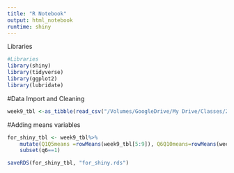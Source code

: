 ```yaml
---
title: "R Notebook"
output: html_notebook
runtime: shiny
---
```


Libraries
```r
#Libraries
library(shiny)
library(tidyverse)
library(ggplot2)
library(lubridate)
```

#Data Import and Cleaning
```r
week9_tbl <-as_tibble(read_csv("/Volumes/GoogleDrive/My Drive/Classes/2019-2020 (Third Year)/Spring 2020/Data Science/Week 9/week9/data/week3.csv"))
```

#Adding means variables
```r
for_shiny_tbl <- week9_tbl%>%
    mutate(Q1Q5means =rowMeans(week9_tbl[5:9]), Q6Q10means=rowMeans(week9_tbl[10:14]), timeStart=ymd_hms(timeStart)) %>%
    subset(q6==1)

saveRDS(for_shiny_tbl, "for_shiny.rds")
```


